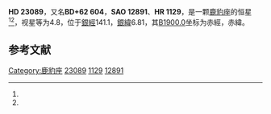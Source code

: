 {{Starbox begin
| name = HD 23089
}}
{{Starbox observe
| epoch = [[J2000.0|J2000.0]]
| constell = [[鹿豹座|鹿豹座]]<ref name=SIMBAD>{{cite web
 | url=http://simbad.u-strasbg.fr/simbad/sim-id?Ident=HR+1129
 | title=Pulsating variable Star
 | publisher=Centre de Données astronomiques de Strasbourg
 | work=SIMBAD
 | accessdate=2012-07-13
 | archive-date=2016-03-17
 | archive-url=https://web.archive.org/web/20160317000742/http://simbad.u-strasbg.fr/simbad/sim-id?Ident=HR+1129
 | dead-url=no
 }}</ref><ref name=DATA>{{cite web
 | url=http://vizier.u-strasbg.fr/viz-bin/VizieR-5?-out.add=.&-source=5050&-corr=PK=HR&-out.max=9999&HR=1129
 | title=VizieR Detailed Page
 | accessdate=2012-07-13
 | archive-date=2016-03-04
 | archive-url=https://web.archive.org/web/20160304214318/http://vizier.u-strasbg.fr/viz-bin/VizieR-5?-out.add=.&-source=5050&-corr=PK=HR&-out.max=9999&HR=1129
 | dead-url=no
 }}</ref>
| 星官 = 
| ra = {{RA|3|46|2.3}}<ref name=SIMBAD /><ref name=DATA />
| dec = {{DEC|+63|20|42}}<ref name=SIMBAD /><ref name=DATA />
| appmag_v = 4.8<ref name=SIMBAD /><ref name=DATA />
}}
{{Starbox character
| class = G0III+A3V<ref name=SIMBAD /><ref name=DATA />
| b-v = 0.8<ref name=SIMBAD /><ref name=DATA />
| u-b = 0.25<ref name=SIMBAD /><ref name=DATA />
| r-i = 0.53<ref name=SIMBAD /><ref name=DATA />
| variable = 
}}
{{Starbox astrometry
| radial_v = 0.25
| prop_mo_ra = -2
| parallax = 0
| p_error = 
}}
{{Starbox catalog
| names =BD+62 604，[[SAO星表|SAO]] 12891，[[HD星表|HD]] 23089，[[HR星表|HR]] 1129}}
{{Starbox reference |Simbad=HR+1129}}
{{Starbox end}}

'''HD 23089'''，又名'''BD+62 604'''，'''SAO 12891'''、'''HR 1129'''，是一颗[[鹿豹座|鹿豹座]]的恒星<ref name=SIMBAD /><ref name=DATA />，视星等为4.8，位于[[銀道座標系|銀經]]141.1，[[銀道座標系|銀緯]]6.81，其[[B1900.0|B1900.0]]坐标为赤經{{RA|3|37|17.3}}，赤緯{{DEC|+63|6.81|46}}。

== 参考文献 ==
{{reflist}}

{{star-stub}}

[[Category:鹿豹座|Category:鹿豹座]]
[[Category:HD和HDE天體|23089]]
[[Category:HR天體|1129]]
[[Category:SAO天體|12891]]